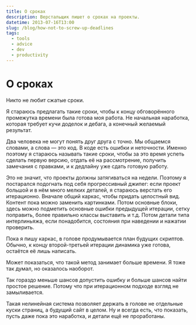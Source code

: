 ```yaml
---
title: О сроках
description: Верстальщик пишет о сроках на проекты.
datetime: 2013-07-16T13:00
slug: /blog/how-not-to-screw-up-deadlines
tags:
  - tools
  - advice
  - dev
  - productivity
---
```


# О сроках

Никто не любит сжатые сроки.

Я стараюсь предлагать такие сроки, чтобы к концу обговорённого промежутка времени была готова моя работа. Не начальная наработка, которая требует кучи доделок и дебага, а конечный желаемый результат.

Два человека не могут понять друг друга с точно. Мы общаемся словами, а слова — это код. В коде есть ошибки и неточности. Именно поэтому я стараюсь называть такие сроки, чтобы за это время успеть сделать первую версию, отдать её на рассмотрение, получить замечания с правками, и к дедлайну уже сдать готовую работу.

Это не значит, что проекты должны затягиваться на недели. Поэтому я постарался подогнать под себя прогрессивный джипег: если проект большой и в нём много мелких деталей, я стараюсь верстать его итерационно. Вначале общий каркас, чтобы придать целостный вид. Контент пока можно заменить картинками. Потом основные блоки, здесь можно подметить основные ошибки предыдущей итерации, сетку поправить, более правильно классы выставить и т.д. Потом детали типа интерлиньяжа, если понадобится, состояния при наведении и нажатии проверить.

Пока я пишу каркас, в голове продумывается план будущих скриптов. Обычно, к концу второй-третьей итерации динамика уже готова, остаётся её лишь написать.

Может показаться, что такой метод занимает больше времени. Я тоже так думал, но оказалось наоборот.

Так гораздо меньше шансов допустить ошибку и больше шансов найти простое решение. Потому что при итерационном подходе взгляд не замыливается.

Такая нелинейная система позволяет держать в голове не отдельные куски страниц, а будущий сайт в целом.
Ну и всегда есть, что показать, пусть даже пока это наработка, и детали ещё не проработаны.
